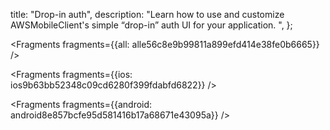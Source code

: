   title: "Drop-in auth",
  description: "Learn how to use and customize AWSMobileClient's simple “drop-in” auth UI for your application. ",
};






<Fragments fragments={{all: alle56c8e9b99811a899efd414e38fe0b6665}} />




<Fragments fragments={{ios: ios9b63bb52348c09cd6280f399fdabfd6822}} />



<Fragments fragments={{android: android8e857bcfe95d581416b17a68671e43095a}} />
